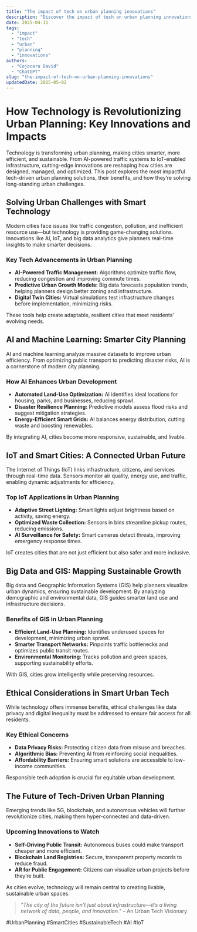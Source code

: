 ```yaml
---
title: "The impact of tech on urban planning innovations"
description: "Discover the impact of tech on urban planning innovations with this in-depth guide, providing actionable insights and practical tips to boost your knowledge and results."
date: 2025-04-11
tags:
  - "impact"
  - "tech"
  - "urban"
  - "planning"
  - "innovations"
authors:
  - "Cojocaru David"
  - "ChatGPT"
slug: "the-impact-of-tech-on-urban-planning-innovations"
updatedDate: 2025-05-02
---
```


# How Technology is Revolutionizing Urban Planning: Key Innovations and Impacts  

Technology is transforming urban planning, making cities smarter, more efficient, and sustainable. From AI-powered traffic systems to IoT-enabled infrastructure, cutting-edge innovations are reshaping how cities are designed, managed, and optimized. This post explores the most impactful tech-driven urban planning solutions, their benefits, and how they’re solving long-standing urban challenges.  

## Solving Urban Challenges with Smart Technology  

Modern cities face issues like traffic congestion, pollution, and inefficient resource use—but technology is providing game-changing solutions. Innovations like AI, IoT, and big data analytics give planners real-time insights to make smarter decisions.  

### Key Tech Advancements in Urban Planning  

- **AI-Powered Traffic Management:** Algorithms optimize traffic flow, reducing congestion and improving commute times.  
- **Predictive Urban Growth Models:** Big data forecasts population trends, helping planners design better zoning and infrastructure.  
- **Digital Twin Cities:** Virtual simulations test infrastructure changes before implementation, minimizing risks.  

These tools help create adaptable, resilient cities that meet residents' evolving needs.  

## AI and Machine Learning: Smarter City Planning  

AI and machine learning analyze massive datasets to improve urban efficiency. From optimizing public transport to predicting disaster risks, AI is a cornerstone of modern city planning.  

### How AI Enhances Urban Development  

- **Automated Land-Use Optimization:** AI identifies ideal locations for housing, parks, and businesses, reducing sprawl.  
- **Disaster Resilience Planning:** Predictive models assess flood risks and suggest mitigation strategies.  
- **Energy-Efficient Smart Grids:** AI balances energy distribution, cutting waste and boosting renewables.  

By integrating AI, cities become more responsive, sustainable, and livable.  

## IoT and Smart Cities: A Connected Urban Future  

The Internet of Things (IoT) links infrastructure, citizens, and services through real-time data. Sensors monitor air quality, energy use, and traffic, enabling dynamic adjustments for efficiency.  

### Top IoT Applications in Urban Planning  

- **Adaptive Street Lighting:** Smart lights adjust brightness based on activity, saving energy.  
- **Optimized Waste Collection:** Sensors in bins streamline pickup routes, reducing emissions.  
- **AI Surveillance for Safety:** Smart cameras detect threats, improving emergency response times.  

IoT creates cities that are not just efficient but also safer and more inclusive.  

## Big Data and GIS: Mapping Sustainable Growth  

Big data and Geographic Information Systems (GIS) help planners visualize urban dynamics, ensuring sustainable development. By analyzing demographic and environmental data, GIS guides smarter land use and infrastructure decisions.  

### Benefits of GIS in Urban Planning  

- **Efficient Land-Use Planning:** Identifies underused spaces for development, minimizing urban sprawl.  
- **Smarter Transport Networks:** Pinpoints traffic bottlenecks and optimizes public transit routes.  
- **Environmental Monitoring:** Tracks pollution and green spaces, supporting sustainability efforts.  

With GIS, cities grow intelligently while preserving resources.  

## Ethical Considerations in Smart Urban Tech  

While technology offers immense benefits, ethical challenges like data privacy and digital inequality must be addressed to ensure fair access for all residents.  

### Key Ethical Concerns  

- **Data Privacy Risks:** Protecting citizen data from misuse and breaches.  
- **Algorithmic Bias:** Preventing AI from reinforcing social inequalities.  
- **Affordability Barriers:** Ensuring smart solutions are accessible to low-income communities.  

Responsible tech adoption is crucial for equitable urban development.  

## The Future of Tech-Driven Urban Planning  

Emerging trends like 5G, blockchain, and autonomous vehicles will further revolutionize cities, making them hyper-connected and data-driven.  

### Upcoming Innovations to Watch  

- **Self-Driving Public Transit:** Autonomous buses could make transport cheaper and more efficient.  
- **Blockchain Land Registries:** Secure, transparent property records to reduce fraud.  
- **AR for Public Engagement:** Citizens can visualize urban projects before they’re built.  

As cities evolve, technology will remain central to creating livable, sustainable urban spaces.  

> _"The city of the future isn’t just about infrastructure—it’s a living network of data, people, and innovation."_ – An Urban Tech Visionary  

#UrbanPlanning #SmartCities #SustainableTech #AI #IoT